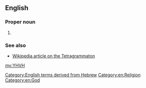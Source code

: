 ==English==

===Proper noun===
{{en-proper noun}}

# {{alternative form of|YHWH|lang=en}}

===See also===
* [[w:Tetragrammaton|Wikipedia article on the Tetragrammaton]]

[[Category:English terms derived from Hebrew]]
[[Category:en:Religion]]
[[Category:en:God]]

[[my:YHVH]]